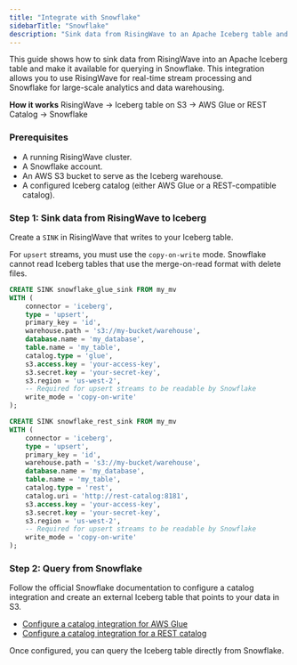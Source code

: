 ```yaml
---
title: "Integrate with Snowflake"
sidebarTitle: "Snowflake"
description: "Sink data from RisingWave to an Apache Iceberg table and query it in Snowflake."
---
```


This guide shows how to sink data from RisingWave into an Apache Iceberg table and make it available for querying in Snowflake. This integration allows you to use RisingWave for real-time stream processing and Snowflake for large-scale analytics and data warehousing.

**How it works**
RisingWave → Iceberg table on S3 → AWS Glue or REST Catalog → Snowflake

### Prerequisites

- A running RisingWave cluster.
- A Snowflake account.
- An AWS S3 bucket to serve as the Iceberg warehouse.
- A configured Iceberg catalog (either AWS Glue or a REST-compatible catalog).

### Step 1: Sink data from RisingWave to Iceberg

Create a `SINK` in RisingWave that writes to your Iceberg table.

For `upsert` streams, you must use the `copy-on-write` mode. Snowflake cannot read Iceberg tables that use the merge-on-read format with delete files.

<Tabs>
<Tab title="Using AWS Glue Catalog">

```sql
CREATE SINK snowflake_glue_sink FROM my_mv
WITH (
    connector = 'iceberg',
    type = 'upsert',
    primary_key = 'id',
    warehouse.path = 's3://my-bucket/warehouse',
    database.name = 'my_database',
    table.name = 'my_table',
    catalog.type = 'glue',
    s3.access.key = 'your-access-key',
    s3.secret.key = 'your-secret-key',
    s3.region = 'us-west-2',
    -- Required for upsert streams to be readable by Snowflake
    write_mode = 'copy-on-write'
);
```

</Tab>
<Tab title="Using REST Catalog">

```sql
CREATE SINK snowflake_rest_sink FROM my_mv
WITH (
    connector = 'iceberg',
    type = 'upsert',
    primary_key = 'id',
    warehouse.path = 's3://my-bucket/warehouse',
    database.name = 'my_database',
    table.name = 'my_table',
    catalog.type = 'rest',
    catalog.uri = 'http://rest-catalog:8181',
    s3.access.key = 'your-access-key',
    s3.secret.key = 'your-secret-key',
    s3.region = 'us-west-2',
    -- Required for upsert streams to be readable by Snowflake
    write_mode = 'copy-on-write'
);
```
</Tab>
</Tabs>

### Step 2: Query from Snowflake

Follow the official Snowflake documentation to configure a catalog integration and create an external Iceberg table that points to your data in S3.

- [Configure a catalog integration for AWS Glue](https://docs.snowflake.com/en/user-guide/tables-iceberg-configure-catalog-integration-glue)
- [Configure a catalog integration for a REST catalog](https://docs.snowflake.com/en/user-guide/tables-iceberg-configure-catalog-integration-rest)

Once configured, you can query the Iceberg table directly from Snowflake.

